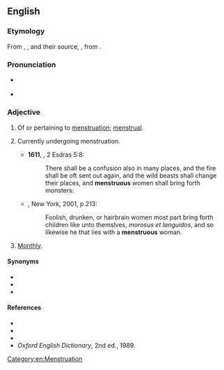 ==English==

===Etymology===
From {{uder|en|xno|menstruus}}, {{uder|en|frm|menstrueus}}, and their source, {{uder|en|LL.|menstruosus||menstruating}}, from {{uder|en|la|mēnstruum}}.

===Pronunciation===
* {{a|UK}} {{IPA|en|/ˈmɛnstɹʊəs/}}
* {{a|US}} {{IPA|en|/ˈmɛnstɹʊəs/}}

===Adjective===
{{en-adj|-}}

# Of or pertaining to [[menstruation]]; [[menstrual]].
# {{lb|en|of a female}} Currently undergoing menstruation.
#* '''1611''', {{w|King James Version}}, 2 Esdras 5:8:
#*: There shall be a confusion also in many places, and the fire shall be oft sent out again, and the wild beasts shall change their places, and '''menstruous''' women shall bring forth monsters:
#* {{RQ:Burton Melancholy}}, New York, 2001, p.213:
#*: Foolish, drunken, or hairbrain women most part bring forth children like unto themslves, ''morosus et languidos'', and so likewise he that lies with a '''menstruous''' woman.
# {{lb|en|obsolete}} [[monthly|Monthly]].

====Synonyms====
* {{l|en|menstrual}}
* {{l|en|catamenial}}
* {{l|en|mensal}}

====References====
* {{R:Webster 1828}}
* {{R:Webster 1913}}
* {{R:Dictionary.com}}
* ''Oxford English Dictionary'', 2nd ed., 1989.

[[Category:en:Menstruation]]